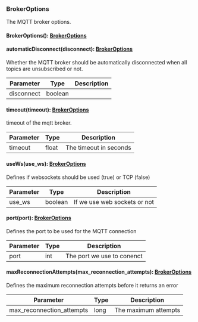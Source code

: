 ### BrokerOptions
The MQTT broker options.

#### BrokerOptions(): [BrokerOptions](#brokeroptions)



#### automaticDisconnect(disconnect): [BrokerOptions](#brokeroptions)

Whether the MQTT broker should be automatically disconnected when all topics are unsubscribed or not.

| Parameter       | Type |  Description |
| --------------- | -------- | -------- |
| disconnect | boolean |   |

#### timeout(timeout): [BrokerOptions](#brokeroptions)

timeout of the mqtt broker.

| Parameter       | Type |  Description |
| --------------- | -------- | -------- |
| timeout | float |  The timeout in seconds |

#### useWs(use_ws): [BrokerOptions](#brokeroptions)

Defines if websockets should be used (true) or TCP (false)

| Parameter       | Type |  Description |
| --------------- | -------- | -------- |
| use_ws | boolean |  If we use web sockets or not |

#### port(port): [BrokerOptions](#brokeroptions)

Defines the port to be used for the MQTT connection

| Parameter       | Type |  Description |
| --------------- | -------- | -------- |
| port | int |  The port we use to conenct |

#### maxReconnectionAttempts(max_reconnection_attempts): [BrokerOptions](#brokeroptions)

Defines the maximum reconnection attempts before it returns an error

| Parameter       | Type |  Description |
| --------------- | -------- | -------- |
| max_reconnection_attempts | long |  The maximum attempts |
